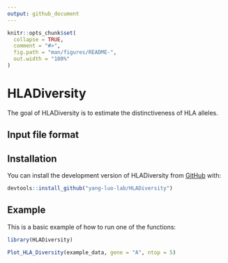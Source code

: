 ```yaml
---
output: github_document
---
```


```r
knitr::opts_chunk$set(
  collapse = TRUE,
  comment = "#>",
  fig.path = "man/figures/README-",
  out.width = "100%"
)
```

# HLADiversity

<!-- badges: start -->
<!-- badges: end -->

The goal of HLADiversity is to estimate the distinctiveness of HLA alleles. 

## Input file format


## Installation

You can install the development version of HLADiversity from [GitHub](https://github.com) with:

``` r
devtools::install_github("yang-luo-lab/HLADiversity")
```

## Example

This is a basic example of how to run one of the functions:

```r
library(HLADiversity)

Plot_HLA_Diversity(example_data, gene = "A", ntop = 5)
```
